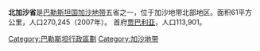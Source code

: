 {{Unreferenced|time=2022-01-25T03:08:42+00:00}}
{{加沙地带}}
'''北加沙省'''是[[巴勒斯坦国|巴勒斯坦国]][[加沙地带|加沙地带]]五省之一，位于加沙地带北部地区。面积61平方公里，人口270,245（2007年）。
首府[[贾巴利亚|贾巴利亚]]，人口113,901。

{{巴勒斯坦行政區劃}}

[[Category:巴勒斯坦行政區劃|Category:巴勒斯坦行政區劃]]
[[Category:加沙地带|Category:加沙地带]]
